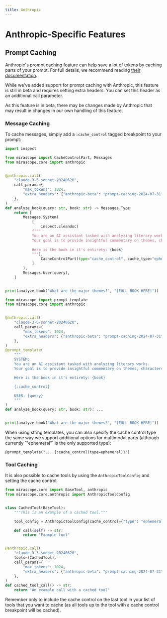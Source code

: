 ```yaml
---
title: Anthropic
---
```


# Anthropic-Specific Features

## Prompt Caching

Anthropic's prompt caching feature can help save a lot of tokens by caching parts of your prompt. For full details, we recommend reading [their documentation](https://docs.anthropic.com/en/docs/build-with-claude/prompt-caching).

<Warning title="This Feature Is In Beta">
  While we've added support for prompt caching with Anthropic, this feature is still in beta and requires setting extra headers. You can set this header as an additional call parameter.

  As this feature is in beta, there may be changes made by Anthropic that may result in changes in our own handling of this feature.
</Warning>

### Message Caching

To cache messages, simply add a `:cache_control` tagged breakpoint to your prompt:

<TabbedSection>
<Tab value="Shorthand">

```python
import inspect

from mirascope import CacheControlPart, Messages
from mirascope.core import anthropic


@anthropic.call(
    "claude-3-5-sonnet-20240620",
    call_params={
        "max_tokens": 1024,
        "extra_headers": {"anthropic-beta": "prompt-caching-2024-07-31"},
    },
)
def analyze_book(query: str, book: str) -> Messages.Type:
    return [
        Messages.System(
            [
                inspect.cleandoc(
            f"""
            You are an AI assistant tasked with analyzing literary works.
            Your goal is to provide insightful commentary on themes, characters, and writing style.
                            
            Here is the book in it's entirety: {book}
            """),
                CacheControlPart(type="cache_control", cache_type="ephemeral"),
            ]
        ),
        Messages.User(query),
    ]


print(analyze_book("What are the major themes?", "[FULL BOOK HERE]"))
```

</Tab>
<Tab value="Template">

```python
from mirascope import prompt_template
from mirascope.core import anthropic


@anthropic.call(
    "claude-3-5-sonnet-20240620",
    call_params={
        "max_tokens": 1024,
        "extra_headers": {"anthropic-beta": "prompt-caching-2024-07-31"},
    },
)
@prompt_template(
    """
    SYSTEM:
    You are an AI assistant tasked with analyzing literary works.
    Your goal is to provide insightful commentary on themes, characters, and writing style.

    Here is the book in it's entirety: {book}

    {:cache_control}

    USER: {query}
    """
)
def analyze_book(query: str, book: str): ...


print(analyze_book("What are the major themes?", "[FULL BOOK HERE]"))
```

</Tab>
</TabbedSection>

<Info title="Additional options with string templates" collapsible={true} defaultCollapsed={true}>
  When using string templates, you can also specify the cache control type the same way we support additional options for multimodal parts (although currently `"ephemeral"` is the only supported type):

  ```python-no-extract
  @prompt_template("... {:cache_control(type=ephemeral)}")
  ```
</Info>

### Tool Caching

It is also possible to cache tools by using the `AnthropicToolConfig` and setting the cache control:

```python
from mirascope.core import BaseTool, anthropic
from mirascope.core.anthropic import AnthropicToolConfig


class CachedTool(BaseTool):
    """This is an example of a cached tool."""

    tool_config = AnthropicToolConfig(cache_control={"type": "ephemeral"})

    def call(self) -> str:
        return "Example tool"


@anthropic.call(
    "claude-3-5-sonnet-20240620",
    tools=[CachedTool],
    call_params={
        "max_tokens": 1024,
        "extra_headers": {"anthropic-beta": "prompt-caching-2024-07-31"},
    },
)
def cached_tool_call() -> str:
    return "An example call with a cached tool"
```

Remember only to include the cache control on the last tool in your list of tools that you want to cache (as all tools up to the tool with a cache control breakpoint will be cached).